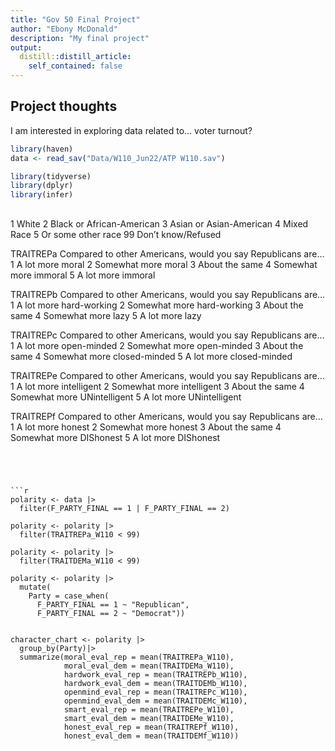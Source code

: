 ```yaml
---
title: "Gov 50 Final Project"
author: "Ebony McDonald"
description: "My final project"
output:
  distill::distill_article:
    self_contained: false
---
```




## Project thoughts

I am interested in exploring data related to... voter turnout?

```r
library(haven)
data <- read_sav("Data/W110_Jun22/ATP W110.sav")
```

```r
library(tidyverse)
library(dplyr)
library(infer)
```




##
1 White
2 Black or African-American
3 Asian or Asian-American
4 Mixed Race
5 Or some other race
99 Don’t know/Refused

TRAITREPa Compared to other Americans, would you say Republicans are…
1 A lot more moral
2 Somewhat more moral
3 About the same
4 Somewhat more immoral
5 A lot more immoral

TRAITREPb Compared to other Americans, would you say Republicans are…
1 A lot more hard-working
2 Somewhat more hard-working
3 About the same
4 Somewhat more lazy
5 A lot more lazy


TRAITREPc Compared to other Americans, would you say Republicans are…
1 A lot more open-minded
2 Somewhat more open-minded
3 About the same
4 Somewhat more closed-minded
5 A lot more closed-minded

TRAITREPe Compared to other Americans, would you say Republicans are…
1 A lot more intelligent
2 Somewhat more intelligent
3 About the same
4 Somewhat more UNintelligent
5 A lot more UNintelligent

TRAITREPf Compared to other Americans, would you say Republicans are…
1 A lot more honest
2 Somewhat more honest
3 About the same
4 Somewhat more DIShonest
5 A lot more DIShonest




```




```r
polarity <- data |>
  filter(F_PARTY_FINAL == 1 | F_PARTY_FINAL == 2)

polarity <- polarity |>
  filter(TRAITREPa_W110 < 99)

polarity <- polarity |>
  filter(TRAITDEMa_W110 < 99)

polarity <- polarity |>
  mutate(
    Party = case_when(
      F_PARTY_FINAL == 1 ~ "Republican",
      F_PARTY_FINAL == 2 ~ "Democrat"))


character_chart <- polarity |>
  group_by(Party)|>
  summarize(moral_eval_rep = mean(TRAITREPa_W110),
            moral_eval_dem = mean(TRAITDEMa_W110),
            hardwork_eval_rep = mean(TRAITREPb_W110),
            hardwork_eval_dem = mean(TRAITDEMb_W110),
            openmind_eval_rep = mean(TRAITREPc_W110),
            openmind_eval_dem = mean(TRAITDEMc_W110),
            smart_eval_rep = mean(TRAITREPe_W110),
            smart_eval_dem = mean(TRAITDEMe_W110),
            honest_eval_rep = mean(TRAITREPf_W110),
            honest_eval_dem = mean(TRAITDEMf_W110))




  

```





